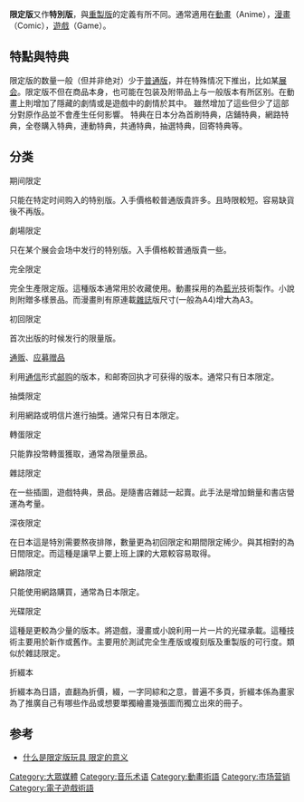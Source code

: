 {{Refimprove|time=2010-05-05}} 
'''限定版'''又作'''特別版'''，與[[重製版|重製版]]的定義有所不同。通常適用在[[動畫|動畫]]（Anime），[[漫畫|漫畫]]（Comic），[[遊戲|遊戲]]（Game）。

== 特點與特典 ==
限定版的数量一般（但并非绝对）少于[[普通版|普通版]]，并在特殊情况下推出，比如某[[展会|展会]]。限定版不但在商品本身，也可能在包装及附带品上与一般版本有所区别。在動畫上則增加了隱藏的劇情或是遊戲中的劇情於其中。
雖然增加了這些但少了這部分對原作品並不會產生任何影響。
特典在日本分為首刷特典，店鋪特典，網路特典，全卷購入特典，連動特典，共通特典，抽選特典，回寄特典等。

== 分类 ==
; 期间限定
只能在特定时间购入的特别版。入手價格較普通版貴許多。且時限較短。容易缺貨後不再版。

; 劇場限定
只在某个展会会场中发行的特别版。入手價格較普通版貴一些。

; 完全限定
完全生產限定版。這種版本通常用於收藏使用。動畫採用的為[[藍光|藍光]]技術製作。小說則附贈多樣景品。而漫畫則有原連載[[雜誌|雜誌]]版尺寸(一般為A4)增大為A3。

; 初回限定
首次出版的时候发行的限量版。

; [[通贩|通贩]]、[[应募赠品|应募赠品]]
利用[[通信|通信]]形式[[邮购|邮购]]的版本，和邮寄回执才可获得的版本。通常只有日本限定。

; 抽獎限定
利用網路或明信片進行抽獎。通常只有日本限定。

; 轉蛋限定
只能靠投幣轉蛋獲取，通常為限量景品。

; 雜誌限定
在一些插圖，遊戲特典，景品。是隨書店雜誌一起賣。此手法是增加銷量和書店營運為考量。

; 深夜限定
在日本這是特別需要熬夜排隊，數量更為初回限定和期間限定稀少。與其相對的為日間限定。而這種是讓早上要上班上課的大眾較容易取得。

; 網路限定
只能使用網路購買，通常為日本限定。

; 光碟限定
這種是更較為少量的版本。將遊戲，漫畫或小說利用一片一片的光碟承載。這種技術主要用於新作或舊作。主要用於測試完全生產版或複刻版及重製版的可行度。類似於雜誌限定。

; 折綴本
折綴本為日語，直翻為折價，綴，一字同綜和之意，普遍不多頁，折綴本係為畫家為了推廣自己有哪些作品或想要單獨繪畫幾張圖而獨立出來的冊子。

== 参考 ==
* [https://web.archive.org/web/20100524014916/http://wawa.abang.com/od/Basic/a/xiandingban.htm 什么是限定版玩具 限定的意义]

{{电子游戏術語}}

{{DEFAULTSORT:限定版}}
[[Category:大眾媒體|Category:大眾媒體]]
[[Category:音乐术语|Category:音乐术语]]
[[Category:動畫術語|Category:動畫術語]]
[[Category:市场营销|Category:市场营销]]
[[Category:電子遊戲術語|Category:電子遊戲術語]]

{{ACG-stub}}
{{videogame-culture-stub}}